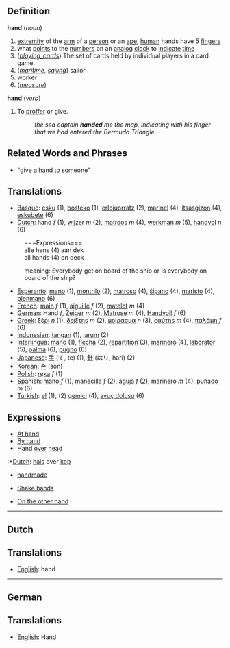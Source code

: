 ==Definition==

'''hand''' (''noun'')
# [[extremity]] of the [[arm]] of a [[person]] or an [[ape]], [[human]] hands have 5 [[finger]]s
# what [[points]] to the [[numbers]] on an [[analog]] [[clock]] to [[indicate]] [[time]]
# (''[[playing_cards]]'') The set of cards held by individual players in a card game.
# (''[[maritime]], [[sailing]]'') sailor
# worker
# (''[[measure]]'')

'''hand''' (''verb'')
# To [[proffer]] or give.
#:''the sea captain '''handed''' me the map, indicating with his finger that we had entered the Bermuda Triangle''.

==Related Words and Phrases==

* "give a hand to someone"

==Translations==

*[[Basque]]: [[esku]] (1), [[bosteko]] (1), [[erlojuorratz]] (2), [[marinel]] (4), [[itsasgizon]] (4), [[eskubete]] (6)
*[[Dutch]]: hand ''f'' (1), [[wijzer]] ''m'' (2), [[matroos]] ''m'' (4), [[werkman]] ''m'' (5), [[handvol]] ''n'' (6)

:===Expressions===
:alle hens (4) aan dek
:all hands (4) on deck

:meaning: Everybody get on board of the ship or Is everybody on board of the ship?

*[[Esperanto]]: [[mano]] (1), [[montrilo]] (2), [[matroso]] (4), [[ŝipano]] (4), [[maristo]] (4), [[plenmano]] (6)
*[[French]]: [[main]] ''f'' (1), [[aiguille]] ''f'' (2), [[matelot]] ''m'' (4)
*[[German]]: Hand ''f'', [[Zeiger]] ''m'' (2), [[Matrose]] ''m'' (4), [[Handvoll]] ''f'' (6)
*[[Greek]]: [[ξέρι]] ''n'' (1), [[δειξτηs]] ''m'' (2), [[μοίρασμα]] ''n'' (3), [[ςαύτηs]] ''m'' (4), [[παλάμη]] ''f'' (6)
*[[Indonesian]]: [[tangan]] (1), [[jarum]] (2)
*[[Interlingua]]: [[mano]] (1), [[flecha]] (2), [[repartition]] (3), [[marinero]] (4), [[laborator]] (5), [[palma]] (6), [[pugno]] (6)
*[[Japanese]]: [[手]] (て, te) (1), [[針]] (はり, hari) (2)
*[[Korean]]: [[손]] (son)
*[[Polish]]: [[ręka]] ''f'' (1)
*[[Spanish]]: [[mano]] ''f'' (1), [[manecilla]] ''f'' (2), [[aguja]] ''f'' (2), [[marinero]] ''m'' (4), [[puñado]] ''m'' (6)
*[[Turkish]]: [[el]] (1), [[]] (2) [[gemici]] (4), [[avuç dolusu]] (6)

==Expressions==

*[[At hand]]
*[[By hand]]
*Hand [[over]] [[head]]

:*[[Dutch]]: [[hals]] over [[kop]]

*[[handmade]]

*[[Shake hands]]

*[[On the other hand]]
----
==Dutch==

==Translations==

*[[English]]: hand

----
==German==

==Translations==

*[[English]]: Hand